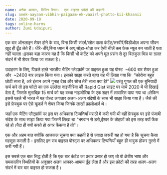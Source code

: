 ```yaml
---
name: अनेक आयाम, विभिन पैगाम-  एक वाइरल फ़ोटो की कहानी
slug: anek-aayaam-vibhin-paigaam-ek-vaairl-photto-kii-khaanii
date: 2020-09-18
tags: online-harms
author: Zumi Udaipuri
---
```


एक बार ऑनलाइन शेयर होने के बाद, बिना किसी संदर्भ/स्रोत वाला कंटेंट/तस्वीरें/विडीओज़ अपना जीवन ख़ुद ही ढूँढ लेते हैं। धीरे-धीरे,बिना ध्यान में आए,थोड़ा-थोड़ा कर ऐसी चीज़ें कब फ़ेक न्यूज़ बन जाती है पता नहीं चलता।इसका बड़ा कारण यह है कि किसी भी कंटेंट को अपने मूल प्रसंग से दूर बिलकुल भिन्न या ग़लत संदर्भ में भी शेयर किया जा सकता है।

उदाहरण के लिए, पिछले हफ़्ते भारतीय चैटिंग प्लेटफ़ॉर्म पर वाइरल हुआ यह पोस्ट  ~600 बार शेयर हुआ और  ~2400 बार लाइक किया गया। इसको साझा करते वक़्त यह भी लिखा गया कि  “कोरोना बहुत छोटी सजा है, अरे इंसान अपने गुनाह देख और सोच तेरी सजा क्या है!”
![](../images/image_2.jpg)
परंतु गूगल की एक बुनियादी सर्च करे तो इस फोटो का एक उल्लेख नाइजीरिया की Rapid Gist साइट पर मार्च 2020 में भी दिखाई देता है, जिसके मुताबिक़ 15 मार्च को यह बच्चा नाइजीरिया के एक शहर में लावारिस पाया गया था।लेकिन इससे पहले भी भारत में यह पोस्ट लगातार अलग-अलग संदेशों के साथ भी साझा किया गया है। जैसे की इसे फ़ेस्बुक पर ऐसे यूज़र्ज़ ने शेयर किया जिनके लाखों फ़ालोअर्ज़ थे।

जहाँ एक चैटिंग प्लैट्फ़ॉर्म पर इस पर अधिकांश टिप्पणियाँ मराठी में करी गयी थी वहीं फ़ेस्बुक पर इसे पंजाबी संदेश के साथ साझा किया गया जिसमें लिखा था "भगवान से डरो,ईश्वर के तोहफ़ों को इस तरह क्यों फेंक रहे हो।पैदा ही क्यों करते हो अगर फेंकना है तो"।

एक और अहम बात क्योंकि आजकल सूचना क्या कहती है से ज़्यादा ज़रूरी यह हो गया है कि सूचना कैसा महसूस कराती है - इसलिए इन सब वाइरल पोस्ट्स पर अधिकतर टिप्पणियाँ बहुत ही भावुक होकर ग़ुस्से में करी गयी हैं।

इस सबसे एक बात सिद्ध होती है कि एक बार कंटेंट का प्रचार प्रसार हो जाए तो वो क्षेत्रीय भाषा और समकालीन स्थितियों के अनुसार अलग आकार-आयाम ढूँढ लेता है और इस फ़ोटो की तरह अलग-अलग संदर्भ में बार बार वाइरल हो सकता है।
